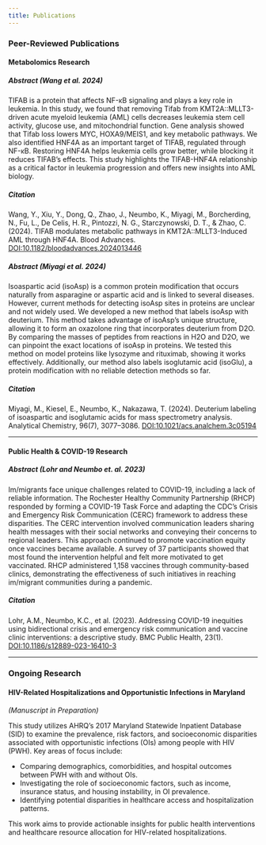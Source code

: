 ---
title: Publications
---
### Peer-Reviewed Publications

#### Metabolomics Research

##### Abstract (Wang et al. 2024)
TIFAB is a protein that affects NF-κB signaling and plays a key role in leukemia. In this study, we found that removing Tifab from KMT2A::MLLT3-driven acute myeloid leukemia (AML) cells decreases leukemia stem cell activity, glucose use, and mitochondrial function. Gene analysis showed that Tifab loss lowers MYC, HOXA9/MEIS1, and key metabolic pathways. We also identified HNF4A as an important target of TIFAB, regulated through NF-κB. Restoring HNF4A helps leukemia cells grow better, while blocking it reduces TIFAB’s effects. This study highlights the TIFAB-HNF4A relationship as a critical factor in leukemia progression and offers new insights into AML biology.

##### Citation
Wang, Y., Xiu, Y., Dong, Q., Zhao, J., Neumbo, K., Miyagi, M., Borcherding, N., Fu, L., De Celis, H. R., Pintozzi, N. G., Starczynowski, D. T., & Zhao, C. (2024). TIFAB modulates metabolic pathways in KMT2A::MLLT3-Induced AML through HNF4A. Blood Advances. <DOI:10.1182/bloodadvances.2024013446>

##### Abstract (Miyagi et al. 2024)
Isoaspartic acid (isoAsp) is a common protein modification that occurs naturally from asparagine or aspartic acid and is linked to several diseases. However, current methods for detecting isoAsp sites in proteins are unclear and not widely used. We developed a new method that labels isoAsp with deuterium. This method takes advantage of isoAsp's unique structure, allowing it to form an oxazolone ring that incorporates deuterium from D2O. By comparing the masses of peptides from reactions in H2O and D2O, we can pinpoint the exact locations of isoAsp in proteins. We tested this method on model proteins like lysozyme and rituximab, showing it works effectively. Additionally, our method also labels isoglutamic acid (isoGlu), a protein modification with no reliable detection methods so far.

##### Citation
Miyagi, M., Kiesel, E., Neumbo, K., Nakazawa, T. (2024). Deuterium labeling of isoaspartic and isoglutamic acids for mass spectrometry analysis. Analytical Chemistry, 96(7), 3077–3086. <DOI:10.1021/acs.analchem.3c05194>

----

#### Public Health & COVID-19 Research

##### Abstract (Lohr and Neumbo et. al. 2023)
Im/migrants face unique challenges related to COVID-19, including a lack of reliable information. The Rochester Healthy Community Partnership (RHCP) responded by forming a COVID-19 Task Force and adapting the CDC’s Crisis and Emergency Risk Communication (CERC) framework to address these disparities. The CERC intervention involved communication leaders sharing health messages with their social networks and conveying their concerns to regional leaders. This approach continued to promote vaccination equity once vaccines became available. A survey of 37 participants showed that most found the intervention helpful and felt more motivated to get vaccinated. RHCP administered 1,158 vaccines through community-based clinics, demonstrating the effectiveness of such initiatives in reaching im/migrant communities during a pandemic.

##### Citation
Lohr, A.M., Neumbo, K.C., et al. (2023). Addressing COVID-19 inequities using bidirectional crisis and emergency risk communication and vaccine clinic interventions: a descriptive study. BMC Public Health, 23(1). <DOI:10.1186/s12889-023-16410-3>


----

### Ongoing Research

#### HIV-Related Hospitalizations and Opportunistic Infections in Maryland 
*(Manuscript in Preparation)*

This study utilizes AHRQ’s 2017 Maryland Statewide Inpatient Database (SID) to examine the prevalence, risk factors, and socioeconomic disparities associated with opportunistic infections (OIs) among people with HIV (PWH). Key areas of focus include:

- Comparing demographics, comorbidities, and hospital outcomes between PWH with and without OIs.
- Investigating the role of socioeconomic factors, such as income, insurance status, and housing instability, in OI prevalence.
- Identifying potential disparities in healthcare access and hospitalization patterns.

This work aims to provide actionable insights for public health interventions and healthcare resource allocation for HIV-related hospitalizations.